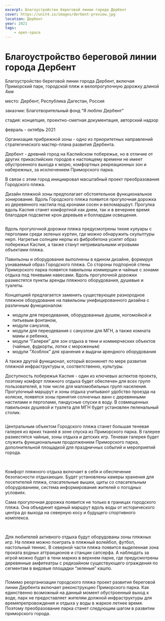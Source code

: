 ```yaml
---
excerpt: Благоустройство береговой линии города Дербент
cover: https://unit4.io/images/derbent-preview.jpg
location: Дербент
year: 2021
tags:
    - open-space
---
```


# Благоустройство береговой линии города Дербент

<Flex>
<div>

Благоустройство береговой линии города Дербент, включая Приморский парк, городской пляж и велопрогулочную дорожку длиной 4км
</div>

<div>
<p><BlackHighlight>место:</BlackHighlight> Дербент, Республика Дагестан, Россия</p>

<p><BlackHighlight>заказчик:</BlackHighlight> Благотворительный фонд “Я люблю Дербент”</p>

<p><BlackHighlight>стадия:</BlackHighlight> концепция, проектно-сметная документация, авторский надзор</p>

февраль - октябрь 2021
</div>
</Flex>

<Flex>
<div>
<Image src='/images/derbentmap.jpg' alt='' />
</div>

<div>
Организация прибрежной зоны - одно из приоритетных направлений стратегического мастер-плана развития Дербента.

Дербент - древний город на Каспийском побережье, но в отличие от других прикаспийских городов к настоящему времени не имеет обустроенного выхода к морю, комфортных рекреационных зон и набережных, за исключением Приморского парка.

В связи с этим город инициировал масштабный проект преобразования Городского пляжа.
</div>
</Flex>

Дизайн пляжной зоны предполагает обстоятельное функциональное зонирование. Вдоль Городского пляжа появится прогулочная дорожка из деревянного настила под кронами сосен и веломаршрут. Прогулка вдоль Каспия станет комфортной как днем, так и в вечернее время благодаря подсветке крон деревьев и боллардам освещения. 

<WideBlock>
    <Image src='/images/derbent-01.jpg' alt='' />
</WideBlock>

Вдоль прогулочной дорожки пляжа предусмотрены тихие кулуары с перголами среди зеленых куртин, где можно обнаружить скульптуры нерп. Нагретые солнцем нерпы из фибробетона усилят образ побережья Каспия, а также станут нетривиальными игровыми объектами пляжа.

Павильоны и оборудование выполнены в едином дизайне, формируя узнаваемый образ Городского пляжа. Со стороны подпорной стены Приморского парка появятся павильоны коммерции и чайные с зонами отдыха под теневыми навесами. Вдоль прогулочной дорожки разместятся пункты аренды пляжного оборудования, душевые и туалеты. 

<BeforeAfter
    before='/images/derbent-02.jpg'
    after='/images/derbent-03.jpg'
/>

Концепцией предлагается заменить существующее разнородное пляжное оборудование на павильоны унифицированного дизайна с различным функционалом:

- модули для переодевания, оборудованные душем, ногомойкой и питьевым фонтаном,
- модули санузлов, 
- модули для переодевания с санузлом для МГН, а также комната мамы и ребенка,
- модули “Галерея” для зон отдыха в тени и коммерческих объектов (чайные, фудкорты, лотки с мороженым)
- модули “Хозблок” для хранения и выдачи арендного оборудования

А также другой функционал, который возникнет по мере развития пляжной инфраструктуры и, соответственно, культуры.

Доступность побережья Каспия - один из ключевых аспектов проекта, поэтому комфорт пляжного отдыха будет обеспечен для всех групп пользователей, в том числе для маломобильных групп населения. Прогулочный маршрут и зоны отдыха учитывают удобство проезда на коляске, появятся зоны принятия солнечных ванн с деревянными настилами и перголами, пандусные спуски в воду. В совмещенных павильонах душевой и туалета для МГН будет установлен пеленальный столик.

<WideBlock>
    <Image src='/images/derbent-04.jpg' alt='' />
</WideBlock>

Центральным объектом Городского пляжа станет большая теневая галерея из ярких тканей в зоне спуска из Приморского парка. В галерее разместятся чайные, зоны отдыха и детских игр. Теневая галерея будет служить функциональным продолжением Приморского парка, дополнительной площадкой для праздничных событий и мероприятий города.

<Carousel>
	<Image src="/images/derbent-1.jpg" alt="" />
	<Image src="/images/derbent-2.jpg" alt="" />
	<Image src="/images/derbent-3.jpg" alt="" />
</Carousel>

Комфорт пляжного отдыха включает в себя и обеспечение безопасности отдыхающих. Будет установлены камеры хранения для посетителей пляжа, спасательные вышки, щиты со спасательным оборудованием, система информирования жителей о погодных условиях. 

Сама прогулочная дорожка появится не только в границах городского пляжа. Она объединит единый маршрут вдоль воды от исторического центра до выхода на северную косу и будущего спортивного комплекса. 

<Carousel>
	<Image src="/images/derbent-11.jpg" alt="" />
	<Image src="/images/derbent-12.jpg" alt="" />
</Carousel>

Для любителей активного отдыха будут оборудованы зоны пляжных игр. На пляже можно поиграть в пляжный волейбол, футбол, настольный теннис. В северной части пляжа появится выделенная зона проката водных аттракционов и станции сапсерфа. А наблюдать за игрой можно будет в тени маркиз в верхнем парке, где предусмотрены деревянные амфитеатры с редизайном существующего ограждения по сегментам в видовые площадки “зеленые” кашпо.

<WideBlock>
    <Image src='/images/derbent-05.jpg' alt='' />
</WideBlock>

Помимо реорганизации городского пляжа проект развития береговой линии Дербента включает реконструкцию Приморского парка. Как единственно возможный на данный момент обустроенный выход к воде, парк не предоставляет жителям должной инфраструктуры для времяпрепровождения и отдыха у воды в жаркое летнее время. Поэтому преобразование парка станет следующим шагом в развитии приморского города. 